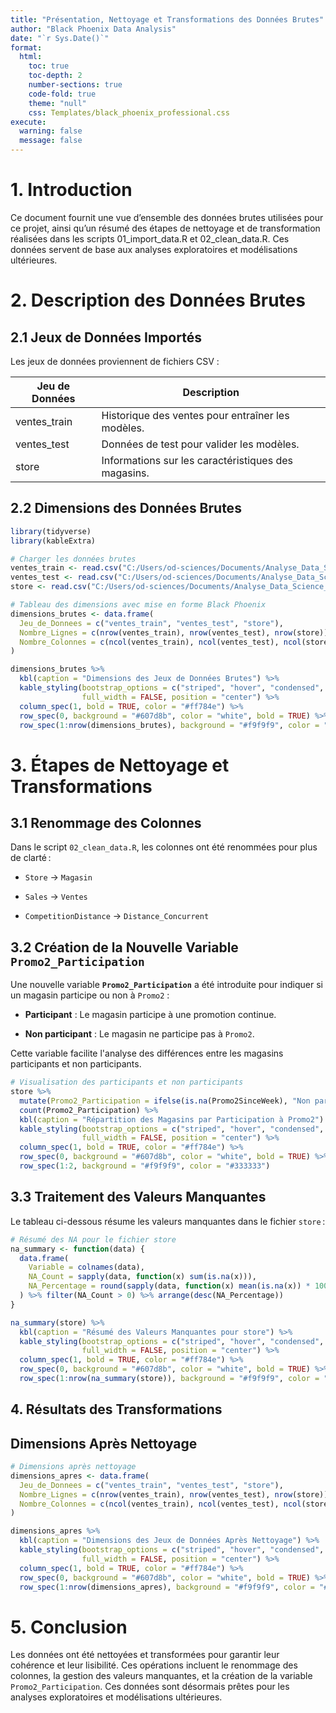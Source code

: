 ```yaml
---
title: "Présentation, Nettoyage et Transformations des Données Brutes"
author: "Black Phoenix Data Analysis"
date: "`r Sys.Date()`"
format:
  html:
    toc: true
    toc-depth: 2
    number-sections: true
    code-fold: true
    theme: "null"
    css: Templates/black_phoenix_professional.css
execute:
  warning: false
  message: false
---
```


# 1. Introduction

Ce document fournit une vue d'ensemble des données brutes utilisées pour ce projet, ainsi qu'un résumé des étapes de nettoyage et de transformation réalisées dans les scripts 01_import_data.R et 02_clean_data.R. Ces données servent de base aux analyses exploratoires et modélisations ultérieures.

# 2. Description des Données Brutes

## 2.1 Jeux de Données Importés

Les jeux de données proviennent de fichiers CSV :

| Jeu de Données | Description                                         |
|----------------|-----------------------------------------------------|
| ventes_train   | Historique des ventes pour entraîner les modèles.   |
| ventes_test    | Données de test pour valider les modèles.           |
| store          | Informations sur les caractéristiques des magasins. |

## 2.2 Dimensions des Données Brutes

```r
library(tidyverse)
library(kableExtra)

# Charger les données brutes
ventes_train <- read.csv("C:/Users/od-sciences/Documents/Analyse_Data_Science_Portfolio/Data/raw/ventes_ech_train.csv")
ventes_test <- read.csv("C:/Users/od-sciences/Documents/Analyse_Data_Science_Portfolio/Data/raw/ventes_ech_test.csv")
store <- read.csv("C:/Users/od-sciences/Documents/Analyse_Data_Science_Portfolio/Data/raw/store.csv")

# Tableau des dimensions avec mise en forme Black Phoenix
dimensions_brutes <- data.frame(
  Jeu_de_Donnees = c("ventes_train", "ventes_test", "store"),
  Nombre_Lignes = c(nrow(ventes_train), nrow(ventes_test), nrow(store)),
  Nombre_Colonnes = c(ncol(ventes_train), ncol(ventes_test), ncol(store))
)

dimensions_brutes %>%
  kbl(caption = "Dimensions des Jeux de Données Brutes") %>%
  kable_styling(bootstrap_options = c("striped", "hover", "condensed", "responsive"), 
                full_width = FALSE, position = "center") %>%
  column_spec(1, bold = TRUE, color = "#ff784e") %>%
  row_spec(0, background = "#607d8b", color = "white", bold = TRUE) %>%
  row_spec(1:nrow(dimensions_brutes), background = "#f9f9f9", color = "#333333")

```

# 3. Étapes de Nettoyage et Transformations

## 3.1 Renommage des Colonnes

Dans le script `02_clean_data.R`, les colonnes ont été renommées pour plus de clarté :

-   `Store` → `Magasin`

-   `Sales` → `Ventes`

-   `CompetitionDistance` → `Distance_Concurrent`

## 3.2 Création de la Nouvelle Variable `Promo2_Participation`

Une nouvelle variable **`Promo2_Participation`** a été introduite pour indiquer si un magasin participe ou non à `Promo2` :

-   **Participant** : Le magasin participe à une promotion continue.

-   **Non participant** : Le magasin ne participe pas à `Promo2`.

Cette variable facilite l\'analyse des différences entre les magasins participants et non participants.

```r
# Visualisation des participants et non participants
store %>%
  mutate(Promo2_Participation = ifelse(is.na(Promo2SinceWeek), "Non participant", "Participant")) %>%
  count(Promo2_Participation) %>%
  kbl(caption = "Répartition des Magasins par Participation à Promo2") %>%
  kable_styling(bootstrap_options = c("striped", "hover", "condensed", "responsive"), 
                full_width = FALSE, position = "center") %>%
  column_spec(1, bold = TRUE, color = "#ff784e") %>%
  row_spec(0, background = "#607d8b", color = "white", bold = TRUE) %>%
  row_spec(1:2, background = "#f9f9f9", color = "#333333")

```

## 3.3 Traitement des Valeurs Manquantes

Le tableau ci-dessous résume les valeurs manquantes dans le fichier `store` :

```r
# Résumé des NA pour le fichier store
na_summary <- function(data) {
  data.frame(
    Variable = colnames(data),
    NA_Count = sapply(data, function(x) sum(is.na(x))),
    NA_Percentage = round(sapply(data, function(x) mean(is.na(x)) * 100), 2)
  ) %>% filter(NA_Count > 0) %>% arrange(desc(NA_Percentage))
}

na_summary(store) %>%
  kbl(caption = "Résumé des Valeurs Manquantes pour store") %>%
  kable_styling(bootstrap_options = c("striped", "hover", "condensed", "responsive"), 
                full_width = FALSE, position = "center") %>%
  column_spec(1, bold = TRUE, color = "#ff784e") %>%
  row_spec(0, background = "#607d8b", color = "white", bold = TRUE) %>%
  row_spec(1:nrow(na_summary(store)), background = "#f9f9f9", color = "#333333")

```

## 4. Résultats des Transformations

## Dimensions Après Nettoyage

```r
# Dimensions après nettoyage
dimensions_apres <- data.frame(
  Jeu_de_Donnees = c("ventes_train", "ventes_test", "store"),
  Nombre_Lignes = c(nrow(ventes_train), nrow(ventes_test), nrow(store)),
  Nombre_Colonnes = c(ncol(ventes_train), ncol(ventes_test), ncol(store))
)

dimensions_apres %>%
  kbl(caption = "Dimensions des Jeux de Données Après Nettoyage") %>%
  kable_styling(bootstrap_options = c("striped", "hover", "condensed", "responsive"), 
                full_width = FALSE, position = "center") %>%
  column_spec(1, bold = TRUE, color = "#ff784e") %>%
  row_spec(0, background = "#607d8b", color = "white", bold = TRUE) %>%
  row_spec(1:nrow(dimensions_apres), background = "#f9f9f9", color = "#333333")

```

# 5. Conclusion

Les données ont été nettoyées et transformées pour garantir leur cohérence et leur lisibilité. Ces opérations incluent le renommage des colonnes, la gestion des valeurs manquantes, et la création de la variable `Promo2_Participation`. Ces données sont désormais prêtes pour les analyses exploratoires et modélisations ultérieures.
